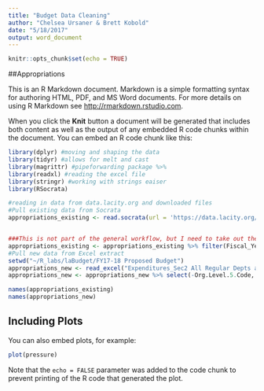 ```yaml
---
title: "Budget Data Cleaning"
author: "Chelsea Ursaner & Brett Kobold"
date: "5/18/2017"
output: word_document
---
```


```r
knitr::opts_chunk$set(echo = TRUE)
```

##Appropriations

This is an R Markdown document. Markdown is a simple formatting syntax for authoring HTML, PDF, and MS Word documents. For more details on using R Markdown see <http://rmarkdown.rstudio.com>.

When you click the **Knit** button a document will be generated that includes both content as well as the output of any embedded R code chunks within the document. You can embed an R code chunk like this:

```r
library(dplyr) #moving and shaping the data
library(tidyr) #allows for melt and cast
library(magrittr) #pipeforwarding package %>% 
library(readxl) #reading the excel file
library(stringr) #working with strings eaiser
library(RSocrata)

#reading in data from data.lacity.org and downloaded files
#Pull existing data from Socrata
appropriations_existing <- read.socrata(url = 'https://data.lacity.org/A-Prosperous-City/Open-Budget-Appropriations-Fiscal-Years-2010-2018/5242-pnmt')


###This is not part of the general workflow, but I need to take out the appropriations I added that don't have all the right information
appropriations_existing <- appropriations_existing %>% filter(Fiscal_Year != 2018) 
#Pull new data from Excel extract
setwd("~/R_labs/laBudget/FY17-18 Proposed Budget")
appropriations_new <- read_excel("Expenditures_Sec2 All Regular Depts and NonDepts_1718Proposed.xlsx", 1) %>% data.frame()
appropriations_new <- appropriations_new %>% select(-Org.Level.5.Code, -Org.Level.5.Name)

names(appropriations_existing)
names(appropriations_new)
```

## Including Plots

You can also embed plots, for example:

```r
plot(pressure)
```

Note that the `echo = FALSE` parameter was added to the code chunk to prevent printing of the R code that generated the plot.
